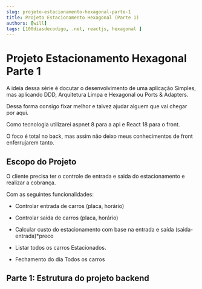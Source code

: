 ```yaml
---
slug: projeto-estacionamento-hexagonal-parte-1
title: Projeto Estacionamento Hexagonal (Parte 1)
authors: [will]
tags: [100diasdecodigo, .net, reactjs, hexagonal ]
---
```


# Projeto Estacionamento Hexagonal Parte 1

A ideia dessa série é docutar o desenvolvimento de uma aplicação Simples, 
mas aplicando DDD, Arquitetura Limpa e Hexagonal ou Ports & Adapters.

Dessa forma consigo fixar melhor e talvez ajudar alguem que vai chegar por aqui.

Como tecnologia utilizarei aspnet 8 para a api e React 18 para o front.

O foco é total no back, mas assim não deixo meus conhecimentos de front enferrujarem
tanto.

## Escopo do Projeto
O cliente precisa ter o controle de entrada e saida do estacionamento e realizar
a cobrança.

Com as seguintes funcionalidades:

- Controlar entrada de carros (placa, horário)

- Controlar saída de carros (placa, horário)

- Calcular custo do estacionamento com base na entrada e saída (saida-entrada)*preco

- Listar todos os carros Estacionados.

- Fechamento do dia Todos os carros 

## Parte 1: Estrutura do projeto backend

